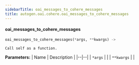 ```yaml
---
sidebarTitle: oai_messages_to_cohere_messages
title: autogen.oai.cohere.oai_messages_to_cohere_messages
---
```


<code class="doc-symbol doc-symbol-heading doc-symbol-function"></code>
#### oai_messages_to_cohere_messages

```python
oai_messages_to_cohere_messages(*args, **kwargs) -> 
```

    Call self as a function.

<b>Parameters:</b>
| Name | Description |
|--|--|
| `*args` |  |
| `**kwargs` |  |

<br />
